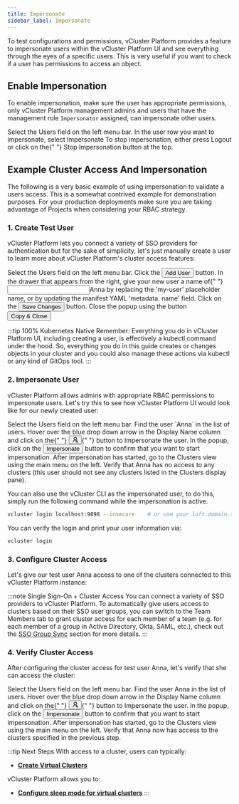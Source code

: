 ```yaml
---
title: Impersonate
sidebar_label: Impersonate
---
```




To test configurations and permissions, vCluster Platform provides a feature to impersonate users within the
vCluster Platform UI and see everything through the eyes of a specific users. This is very useful if you want
to check if a user has permissions to access an object.

## Enable Impersonation

To enable impersonation, make sure the user has appropriate permissions, only vCluster Platform management
admins and users that have the management role `Impersonator` assigned, can impersonate other users.

<Flow id="impersonate-user">
  <Step>
    Select the <NavStep>Users</NavStep> field on the left menu bar.
  </Step>
  <Step>
    In the user row you want to impersonate, select <Label>Impersonate</Label>
  </Step>
  <Step>
    To stop impersonation, either press <Label>Logout</Label> or click on the{" "}
    <Label>Stop Impersonation</Label> button at the top.
  </Step>
</Flow>

## Example Cluster Access And Impersonation

The following is a very basic example of using impersonation to validate a users access. This is
a somewhat contrived example for demonstration purposes. For your production deployments make
sure you are taking advantage of Projects when considering your RBAC strategy.

### 1. Create Test User

vCluster Platform lets you connect a variety of SSO providers for authentication but for the sake of
simplicity, let's just manually create a user to learn more about vCluster Platform's cluster access features:

<Flow id="create-user">
  <Step>
    Select the <NavStep>Users</NavStep> field on the left menu bar.
  </Step>
  <Step>
    Click the <Button>Add User</Button> button.
  </Step>
  <Step>
    In the drawer that appears from the right, give your new user a name of{" "}
    <Input>Anna</Input>
    by replacing the 'my-user' placeholder name, or by updating the manifest YAML
    'metadata. name' field.
  </Step>
  <Step>
    Click on the <Button>Save Changes</Button> button.
  </Step>
  <Step image="">
    Close the popup using the button <Button>Copy & Close</Button>
  </Step>
</Flow>

:::tip 100% Kubernetes Native
Remember: Everything you do in vCluster Platform UI, including creating a user, is effectively a kubectl
command under the hood. So, everything you do in this guide creates or changes objects in your
cluster and you could also manage these actions via kubectl or any kind of GitOps tool.
:::

### 2. Impersonate User

vCluster Platform allows admins with appropriate RBAC permissions to impersonate users. Let's try this to see
how vCluster Platform UI would look like for our newly created user:

<Flow id="impersonate-user">
  <Step>
    Select the <NavStep>Users</NavStep> field on the left menu bar.
  </Step>
  <Step>
    Find the user `Anna` in the list of users. Hover over the blue drop down
    arrow in the Display Name column and click on the{" "}
    <Button>
      <svg
        viewBox="64 64 896 896"
        focusable="false"
        data-icon="user-switch"
        width="1em"
        height="1em"
        fill="currentColor"
        aria-hidden="true"
      >
        <defs>
          <style></style>
        </defs>
        <path d="M759 335c0-137-111-248-248-248S263 198 263 335c0 82.8 40.6 156.2 103 201.2-.4.2-.7.3-.9.4-44.7 18.9-84.8 46-119.3 80.6a373.42 373.42 0 00-80.4 119.5A373.6 373.6 0 00136 874.8a8 8 0 008 8.2h59.9c4.3 0 7.9-3.5 8-7.8 2-77.2 32.9-149.5 87.6-204.3C356 614.2 431 583 511 583c137 0 248-111 248-248zM511 507c-95 0-172-77-172-172s77-172 172-172 172 77 172 172-77 172-172 172zm105 221h264c4.4 0 8-3.6 8-8v-56c0-4.4-3.6-8-8-8H703.5l47.2-60.1a8.1 8.1 0 001.7-4.9c0-4.4-3.6-8-8-8h-72.6c-4.9 0-9.5 2.3-12.6 6.1l-68.5 87.1c-4.4 5.6-6.8 12.6-6.8 19.8.1 17.7 14.4 32 32.1 32zm240 64H592c-4.4 0-8 3.6-8 8v56c0 4.4 3.6 8 8 8h176.5l-47.2 60.1a8.1 8.1 0 00-1.7 4.9c0 4.4 3.6 8 8 8h72.6c4.9 0 9.5-2.3 12.6-6.1l68.5-87.1c4.4-5.6 6.8-12.6 6.8-19.8-.1-17.7-14.4-32-32.1-32z"></path>
      </svg>
    </Button>{" "}
    button to <Label>Impersonate</Label> the user.
  </Step>
  <Step>
    In the popup, click on the <Button>Impersonate</Button> button to confirm
    that you want to start impersonation.
  </Step>
  <Step>
    After impersonation has started, go to the <NavStep>Clusters</NavStep> view
    using the main menu on the left.
  </Step>
  <Step>
    Verify that Anna has no access to any clusters (this user should not see any
    clusters listed in the Clusters display pane).
  </Step>
</Flow>

You can also use the vCluster CLI as the impersonated user, to do this, simply run the following
command while the impersonation is active.

```bash
vcluster login localhost:9898 --insecure    # or use your loft.domain.tld instead of localhost, and ideally with a valid SSL cert and without the --insecure flag
```

You can verify the login and print your user information via:

```bash
vcluster login
```

### 3. Configure Cluster Access

Let's give our test user Anna access to one of the clusters connected to this vCluster Platform instance:

<PartialClusterAccessCreateUI />

:::note Single Sign-On + Cluster Access
You can connect a variety of SSO providers to vCluster Platform. To automatically give users access to
clusters based on their SSO user groups, you can switch to the <Label>Team Members</Label> tab
to grant cluster access for each member of a team (e.g. for each member of a group in Active
Directory, Okta, SAML, etc.), check out the [SSO Group Sync](../sso-group-sync.mdx) section for
more details.
:::

### 4. Verify Cluster Access

After configuring the cluster access for test user Anna, let's verify that she can access the
cluster:

<Flow id="impersonate-user-with-cluster-access">
  <Step>
    Select the <NavStep>Users</NavStep> field on the left menu bar.
  </Step>
  <Step>
    Find the user Anna in the list of users. Hover over the blue drop down
    arrow in the Display Name column and click on the{" "}
    <Button>
      <svg
        viewBox="64 64 896 896"
        focusable="false"
        data-icon="user-switch"
        width="1em"
        height="1em"
        fill="currentColor"
        aria-hidden="true"
      >
        <defs>
          <style></style>
        </defs>
        <path d="M759 335c0-137-111-248-248-248S263 198 263 335c0 82.8 40.6 156.2 103 201.2-.4.2-.7.3-.9.4-44.7 18.9-84.8 46-119.3 80.6a373.42 373.42 0 00-80.4 119.5A373.6 373.6 0 00136 874.8a8 8 0 008 8.2h59.9c4.3 0 7.9-3.5 8-7.8 2-77.2 32.9-149.5 87.6-204.3C356 614.2 431 583 511 583c137 0 248-111 248-248zM511 507c-95 0-172-77-172-172s77-172 172-172 172 77 172 172-77 172-172 172zm105 221h264c4.4 0 8-3.6 8-8v-56c0-4.4-3.6-8-8-8H703.5l47.2-60.1a8.1 8.1 0 001.7-4.9c0-4.4-3.6-8-8-8h-72.6c-4.9 0-9.5 2.3-12.6 6.1l-68.5 87.1c-4.4 5.6-6.8 12.6-6.8 19.8.1 17.7 14.4 32 32.1 32zm240 64H592c-4.4 0-8 3.6-8 8v56c0 4.4 3.6 8 8 8h176.5l-47.2 60.1a8.1 8.1 0 00-1.7 4.9c0 4.4 3.6 8 8 8h72.6c4.9 0 9.5-2.3 12.6-6.1l68.5-87.1c4.4-5.6 6.8-12.6 6.8-19.8-.1-17.7-14.4-32-32.1-32z"></path>
      </svg>
    </Button>{" "}
    button to <Label>Impersonate</Label> the user.
  </Step>
  <Step>
    In the popup, click on the <Button>Impersonate</Button> button to confirm
    that you want to start impersonation.
  </Step>
  <Step>
    After impersonation has started, go to the <NavStep>Clusters</NavStep> view
    using the main menu on the left.
  </Step>
  <Step>
    Verify that Anna now has access to the clusters specified in the previous
    step.
  </Step>
</Flow>

:::tip Next Steps
With access to a cluster, users can typically:

- **[Create Virtual Clusters](../../apps/create.mdx)**

vCluster Platform allows you to:

- **[Configure sleep mode for virtual clusters](../../../use-platform/virtual-clusters/key-features/sleep-mode-vcluster.mdx)**
:::
